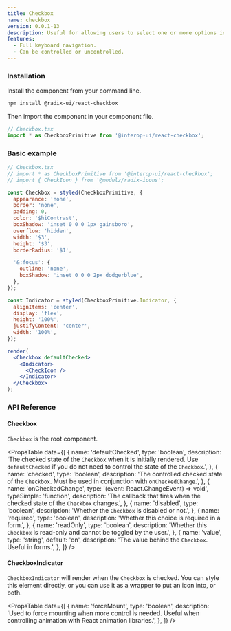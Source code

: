 ```yaml
---
title: Checkbox
name: checkbox
version: 0.0.1-13
description: Useful for allowing users to select one or more options in a form.
features:
  - Full keyboard navigation.
  - Can be controlled or uncontrolled.
---
```


### Installation

Install the component from your command line.

```bash
npm install @radix-ui/react-checkbox
```

Then import the component in your component file.

```jsx
// Checkbox.tsx
import * as CheckboxPrimitive from '@interop-ui/react-checkbox';
```

### Basic example

```jsx live manual
// Checkbox.tsx
// import * as CheckboxPrimitive from '@interop-ui/react-checkbox';
// import { CheckIcon } from '@modulz/radix-icons';

const Checkbox = styled(CheckboxPrimitive, {
  appearance: 'none',
  border: 'none',
  padding: 0,
  color: '$hiContrast',
  boxShadow: 'inset 0 0 0 1px gainsboro',
  overflow: 'hidden',
  width: '$3',
  height: '$3',
  borderRadius: '$1',

  '&:focus': {
    outline: 'none',
    boxShadow: 'inset 0 0 0 2px dodgerblue',
  },
});

const Indicator = styled(CheckboxPrimitive.Indicator, {
  alignItems: 'center',
  display: 'flex',
  height: '100%',
  justifyContent: 'center',
  width: '100%',
});

render(
  <Checkbox defaultChecked>
    <Indicator>
      <CheckIcon />
    </Indicator>
  </Checkbox>
);
```

### API Reference

#### Checkbox

`Checkbox` is the root component.

<PropsTable
  data={[
    {
      name: 'defaultChecked',
      type: 'boolean',
      description:
        'The checked state of the `Checkbox` when it is initially rendered. Use `defaultChecked` if you do not need to control the state of the `Checkbox`.',
    },
    {
      name: 'checked',
      type: 'boolean',
      description:
        'The controlled checked state of the `Checkbox`. Must be used in conjunction with `onCheckedChange`.',
    },
    {
      name: 'onCheckedChange',
      type: '(event: React.ChangeEvent<HTMLInputElement>) => void',
      typeSimple: 'function',
      description:
        'The callback that fires when the checked state of the `Checkbox` changes.',
    },
    {
      name: 'disabled',
      type: 'boolean',
      description: 'Whether the `Checkbox` is disabled or not.',
    },
    {
      name: 'required',
      type: 'boolean',
      description: 'Whether this choice is required in a form.',
    },
    {
      name: 'readOnly',
      type: 'boolean',
      description:
        'Whether this `Checkbox` is read-only and cannot be toggled by the user.',
    },
    {
      name: 'value',
      type: 'string',
      default: 'on',
      description: 'The value behind the `Checkbox`. Useful in forms.',
    },
  ]}
/>

#### CheckboxIndicator

`CheckboxIndicator` will render when the `Checkbox` is checked. You can style this element directly, or you can use it as a wrapper to put an icon into, or both.

<PropsTable
  data={[
    {
      name: 'forceMount',
      type: 'boolean',
      description:
        'Used to force mounting when more control is needed. Useful when controlling animation with React animation libraries.',
    },
  ]}
/>

